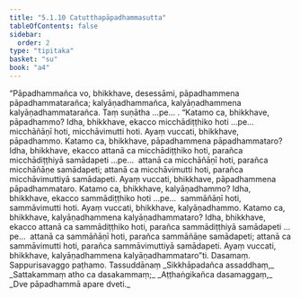 ```yaml
---
title: "5.1.10 Catutthapāpadhammasutta"
tableOfContents: false
sidebar:
  order: 2
type: "tipitaka"
basket: "su"
book: "a4"
---
```



<DynamicBreadcrumb />

<Division number="210" book="a4" bookNo="15" page="546">

<Paragraph number="1364" book="a4">
“Pāpadhammañca vo, bhikkhave, desessāmi, pāpadhammena pāpadhammatarañca; kalyāṇadhammañca, kalyāṇadhammena kalyāṇadhammatarañca. Taṃ suṇātha …pe… .
</Paragraph>

<Paragraph number="1365" book="a4">
“Katamo ca, bhikkhave, pāpadhammo? Idha, bhikkhave, ekacco micchādiṭṭhiko hoti …pe…  micchāñāṇī hoti, micchāvimutti hoti. Ayaṃ vuccati, bhikkhave, pāpadhammo.
</Paragraph>

<Paragraph number="1366" book="a4">
Katamo ca, bhikkhave, pāpadhammena pāpadhammataro? Idha, bhikkhave, ekacco attanā ca micchādiṭṭhiko hoti, parañca micchādiṭṭhiyā samādapeti …pe…  attanā ca micchāñāṇī hoti, parañca micchāñāṇe samādapeti; attanā ca micchāvimutti hoti, parañca micchāvimuttiyā samādapeti. Ayaṃ vuccati, bhikkhave, pāpadhammena pāpadhammataro.
</Paragraph>

<Paragraph number="1367" book="a4">
Katamo ca, bhikkhave, kalyāṇadhammo? Idha, bhikkhave, ekacco sammādiṭṭhiko hoti …pe…  sammāñāṇī hoti, sammāvimutti hoti. Ayaṃ vuccati, bhikkhave, kalyāṇadhammo.
</Paragraph>

<Paragraph number="1368" book="a4">
Katamo ca, bhikkhave, kalyāṇadhammena kalyāṇadhammataro? Idha, bhikkhave, ekacco attanā ca sammādiṭṭhiko hoti, parañca sammādiṭṭhiyā samādapeti …pe…  attanā ca sammāñāṇī hoti, parañca sammāñāṇe samādapeti; attanā ca sammāvimutti hoti, parañca sammāvimuttiyā samādapeti. Ayaṃ vuccati, bhikkhave, kalyāṇadhammena kalyāṇadhammataro”ti.

</Paragraph>
</Division>

<Paragraph number="1369" type="center" book="a4">
Dasamaṃ.



</Paragraph>

<Paragraph number="1370" type="center" book="a4">
Sappurisavaggo paṭhamo.



</Paragraph>

<Paragraph number="1371" type="center" book="a4">
Tassuddānaṃ


</Paragraph>

<Paragraph number="1372" type="verses" book="a4">
_Sikkhāpadañca assaddhaṃ,_  
_Sattakammaṃ atho ca dasakammaṃ;_  
_Aṭṭhaṅgikañca dasamaggaṃ,_  
_Dve pāpadhammā apare dveti._
</Paragraph>